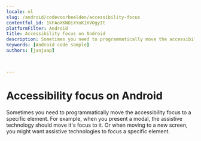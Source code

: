 ```yaml
---
locale: nl
slug: /android/codevoorbeelden/accessibility-focus
contentful_id: 1kFAoXKWDiXYoK1XVOgyIt
platformFilter: Android
title: Accessibility focus on Android
description: Sometimes you need to programmatically move the accessibility focus to a specific element.
keywords: [Android code sample]
authors: [janjaap]


	
---
```


# Accessibility focus on Android

Sometimes you need to programmatically move the accessibility focus to a specific element. For example, when you present a modal, the assistive technology should move it's focus to it. Or when moving to a new screen, you might want assistive technologies to focus a specific element.

<CodeSample id="accessibility-focus" locale="nl" platform="android"/>